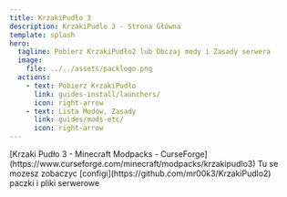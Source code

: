 ```yaml
---
title: KrzakiPudło 3
description: KrzakiPudlo 3 - Strona Główna
template: splash
hero:
  tagline: Pobierz KrzakiPudło2 lub Obczaj mody i Zasady serwera
  image:
    file: ../../assets/packlogo.png
  actions:
    - text: Pobierz KrzakiPudło
      link: guides-install/launchers/
      icon: right-arrow
    - text: Lista Modów, Zasady
      link: guides/mods-etc/
      icon: right-arrow
---
```




<CardGrid>
	<Card title="Sprawdz na CurseForge" icon="document">
	[Krzaki Pudło 3 - Minecraft Modpacks - CurseForge](https://www.curseforge.com/minecraft/modpacks/krzakipudlo3)
	</Card>
	<Card title="Patodeweloperskie Configi" icon="github">
		Tu se mozesz zobaczyc [configi](https://github.com/mr00k3/KrzakiPudlo2) paczki i pliki serwerowe
	</Card>
</CardGrid>
